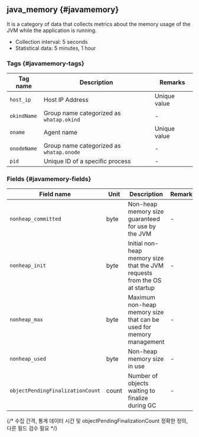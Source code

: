 ## java_memory {#javamemory}

It is a category of data that collects metrics about the memory usage of the JVM while the application is running. 

- Collection interval: 5 seconds
- Statistical data: 5 minutes, 1 hour

### Tags {#javamemory-tags}

<div className="c3-30-60-10">

| Tag name    | Description                              | Remarks      |
| ----------- | ---------------------------------------- | ------------ |
| `host_ip`   | Host IP Address                          | Unique value |
| `okindName` | Group name categorized as `whatap.okind` | -            |
| `oname`     | Agent name                               | Unique value |
| `onodeName` | Group name categorized as `whatap.onode` | -            |
| `pid`       | Unique ID of a specific process          | -            |

</div>

### Fields {#javamemory-fields}

<div className="c4-20-10-50-10">

| Field name                       | Unit  | Description                                                               | Remarks |
| -------------------------------- | ----- | ------------------------------------------------------------------------- | ------- |
| `nonheap_committed`              | byte  | Non-heap memory size guaranteed for use by the JVM                        | -       |
| `nonheap_init`                   | byte  | Initial non-heap memory size that the JVM requests from the OS at startup | -       |
| `nonheap_max`                    | byte  | Maximum non-heap memory size that can be used for memory management       | -       |
| `nonheap_used`                   | byte  | Non-heap memory size in use                                               | -       |
| `objectPendingFinalizationCount` | count | Number of objects waiting to finalize during GC                           | -       |

</div>

{/* 수집 간격, 통계 데이터 시간 및 objectPendingFinalizationCount 정확한 정의, 다른 필드 검수 필요 */}
